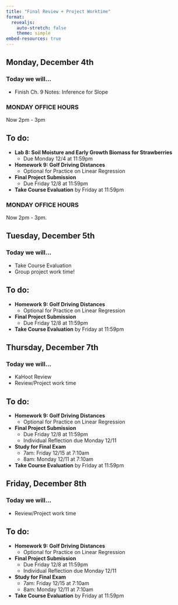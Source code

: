 ```yaml
---
title: "Final Review + Project Worktime"
format: 
  revealjs:
    auto-stretch: false
    theme: simple
embed-resources: true
---
```


## Monday, December 4th
### Today we will...

+ Finish Ch. 9 Notes: Inference for Slope
  
::: callout-warning
### MONDAY OFFICE HOURS 
Now 2pm - 3pm
:::

## To do:
  
+ **Lab 8: Soil Moisture and Early Growth Biomass for Strawberries**
  + Due Monday 12/4 at 11:59pm
  
+ **Homework 9: Golf Driving Distances**
  + Optional for Practice on Linear Regression
  
+ **Final Project Submission**
  + Due Friday 12/8 at 11:59pm
  
+ **Take Course Evaluation** by Friday at 11:59pm
 
::: callout-warning
### MONDAY OFFICE HOURS
Now 2pm - 3pm.
:::

## Tuesday, December 5th
### Today we will...

+ Take Course Evaluation
+ Group project work time!

## To do:

+ **Homework 9: Golf Driving Distances**
  + Optional for Practice on Linear Regression
  
+ **Final Project Submission**
  + Due Friday 12/8 at 11:59pm

+ **Take Course Evaluation** by Friday at 11:59pm

## Thursday, December 7th
### Today we will...

+ KaHoot Review
+ Review/Project work time

## To do:

+ **Homework 9: Golf Driving Distances**
  + Optional for Practice on Linear Regression
  
+ **Final Project Submission**
  + Due Friday 12/8 at 11:59pm
  + Individual Reflection due Monday 12/11
  
+ **Study for Final Exam**
  + 7am: Friday 12/15 at 7:10am
  + 8am: Monday 12/11 at 7:10am

+ **Take Course Evaluation** by Friday at 11:59pm

## Friday, December 8th
### Today we will...

+ Review/Project work time
  
## To do:
  
+ **Homework 9: Golf Driving Distances**
  + Optional for Practice on Linear Regression
  
+ **Final Project Submission**
  + Due Friday 12/8 at 11:59pm
  + Individual Reflection due Monday 12/11
  
+ **Study for Final Exam**
  + 7am: Friday 12/15 at 7:10am
  + 8am: Monday 12/11 at 7:10am

+ **Take Course Evaluation** by Friday at 11:59pm